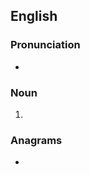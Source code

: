 {{also|Byes}}
==English==

===Pronunciation===
* {{rhymes|aɪz|lang=en}}

===Noun===
{{head|en|noun form}}

# {{plural of|bye|lang=en}}

===Anagrams===
* {{anagrams|en|a=besy|Beys|Ebys|beys}}